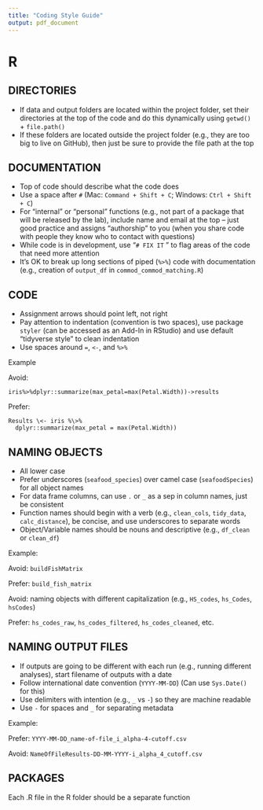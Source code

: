 ```yaml
---
title: "Coding Style Guide"
output: pdf_document
---
```


# R

## DIRECTORIES

-   If data and output folders are located within the project folder, set their directories at the top of the code and do this dynamically using `getwd()` + `file.path()`
-   If these folders are located outside the project folder (e.g., they are too big to live on GitHub), then just be sure to provide the file path at the top

## DOCUMENTATION

-   Top of code should describe what the code does
-   Use a space after `#` (Mac: `Command + Shift + C`; Windows: `Ctrl + Shift + C`)
-   For “internal” or “personal” functions (e.g., not part of a package that will be released by the lab), include name and email at the top – just good practice and assigns “authorship” to you (when you share code with people they know who to contact with questions)
-   While code is in development, use “`# FIX IT` <followed by additional notes>” to flag areas of the code that need more attention
-   It’s OK to break up long sections of piped (`%>%`) code with documentation (e.g., creation of `output_df` in `commod_commod_matching.R`)

## CODE

-   Assignment arrows should point left, not right
-   Pay attention to indentation (convention is two spaces), use package `styler` (can be accessed as an Add-In in RStudio) and use default “tidyverse style" to clean indentation
-   Use spaces around `=`, `<-`, and `%>%`

Example

Avoid:

`iris%>%dplyr::summarize(max_petal=max(Petal.Width))->results`

Prefer:

```
Results \<- iris %\>% 
  dplyr::summarize(max_petal = max(Petal.Width))
```

## NAMING OBJECTS

-   All lower case
-   Prefer underscores (`seafood_species`) over camel case (`seafoodSpecies`) for all object names
-   For data frame columns, can use `.` or `_` as a sep in column names, just be consistent
-   Function names should begin with a verb (e.g., `clean_cols`, `tidy_data`, `calc_distance`), be concise, and use underscores to separate words
-   Object/Variable names should be nouns and descriptive (e.g., `df_clean` or `clean_df`)

Example:

Avoid: `buildFishMatrix`

Prefer: `build_fish_matrix`

Avoid: naming objects with different capitalization (e.g., `HS_codes`, `hs_Codes`, `hsCodes`)

Prefer: `hs_codes_raw`, `hs_codes_filtered`, `hs_codes_cleaned`, etc.

## NAMING OUTPUT FILES

-   If outputs are going to be different with each run (e.g., running different analyses), start filename of outputs with a date
-   Follow international date convention (`YYYY-MM-DD`) (Can use `Sys.Date()` for this)
-   Use delimiters with intention (e.g., `_` vs `-`) so they are machine readable
-   Use `-` for spaces and `_` for separating metadata

Example:

Prefer: `YYYY-MM-DD_name-of-file_i_alpha-4-cutoff.csv`

Avoid: `NameOfFileResults-DD-MM-YYYY-i_alpha_4_cutoff.csv`

## PACKAGES

Each .R file in the R folder should be a separate function
